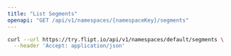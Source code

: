 ```yaml
---
title: "List Segments"
openapi: "GET /api/v1/namespaces/{namespaceKey}/segments"
---
```


<RequestExample>

```bash cURL
curl --url https://try.flipt.io/api/v1/namespaces/default/segments \
  --header 'Accept: application/json'
```

</RequestExample>
